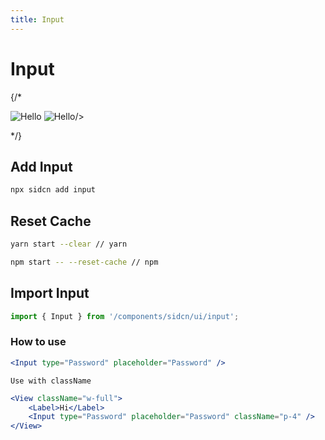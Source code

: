 ```yaml
---
title: Input
---
```



# Input 

{/*
<div style={{ display: "flex", flexDirection: "row",marginTop:40}}>
  <Image
    src="/assets/components/Alert/Frame.svg"
    alt="Hello"
    width={250}
    height={250}
    style={{marginLeft:'auto',marginRight:10}}
  />
  <Image
    src="/assets/components/Alert/Frame-1.svg"
    alt="Hello"
    width={250}
    height={250}
    style={{marginRight:'auto',marginLeft:10}}

/>

</div>
*/}

## Add Input


```jsx copy
npx sidcn add input
```

##  Reset Cache

```bash copy
yarn start --clear // yarn

npm start -- --reset-cache // npm
```


## Import Input


```jsx copy
import { Input } from '/components/sidcn/ui/input';
```
### How to use


```jsx copy
<Input type="Password" placeholder="Password" />
```

`Use with className`

```jsx copy
<View className="w-full">
    <Label>Hi</Label>
    <Input type="Password" placeholder="Password" className="p-4" />
</View>
```
